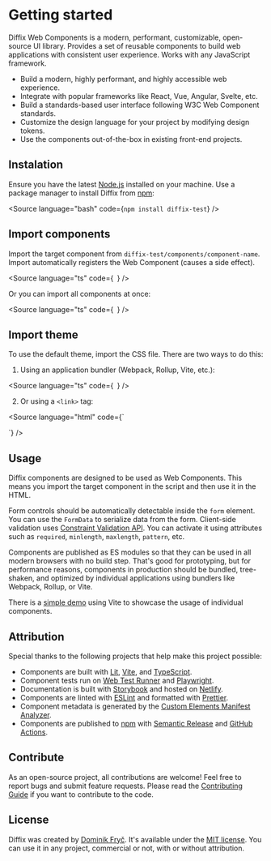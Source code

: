 
<Meta title="Getting started" />

# Getting started

Diffix Web Components is a modern, performant, customizable, open-source UI library. Provides a set of reusable components to build web applications with consistent user experience. Works with any JavaScript framework.

- Build a modern, highly performant, and highly accessible web experience.
- Integrate with popular frameworks like React, Vue, Angular, Svelte, etc.
- Build a standards-based user interface following W3C Web Component standards.
- Customize the design language for your project by modifying design tokens.
- Use the components out-of-the-box in existing front-end projects.

## Instalation

Ensure you have the latest [Node.js](https://nodejs.org/) installed on your machine. Use a package manager to install Diffix from [npm](https://www.npmjs.com/package/diffix-test):

<Source
  language="bash"
  code={`
npm install diffix-test
`}
/>

## Import components

Import the target component from `diffix-test/components/component-name`. Import automatically registers the Web Component (causes a side effect).

<Source
  language="ts"
  code={`
`}
/>

Or you can import all components at once:

<Source
  language="ts"
  code={`
`}
/>

## Import theme

To use the default theme, import the CSS file. There are two ways to do this:

1. Using an application bundler (Webpack, Rollup, Vite, etc.):

<Source
  language="ts"
  code={`
`}
/>

2. Or using a `<link>` tag:

<Source
  language="html"
  code={`
<link href="/node_modules/diffix-test/dist/themes/default.css" rel="stylesheet" />
`}
/>

## Usage

Diffix components are designed to be used as Web Components. This means you import the target component in the script and then use it in the HTML.

<Canvas sourceState="shown" of={Stories.Usage} />

Form controls should be automatically detectable inside the `form` element. You can use the `FormData` to serialize data from the form. Client-side validation uses [Constraint Validation API](https://developer.mozilla.org/en-US/docs/Web/API/Constraint_validation). You can activate it using attributes such as `required`, `minlength`, `maxlength`, `pattern`, etc.

<Canvas sourceState="shown" of={Stories.Forms} />

Components are published as ES modules so that they can be used in all modern browsers with no build step. That's good for prototyping, but for performance reasons, components in production should be bundled, tree-shaken, and optimized by individual applications using bundlers like Webpack, Rollup, or Vite.

There is a [simple demo](https://github.com/dominikfryc/diffix-test/tree/next/demo/) using Vite to showcase the usage of individual components.

## Attribution

Special thanks to the following projects that help make this project possible:

- Components are built with [Lit](https://lit.dev/), [Vite](https://vitejs.dev/), and [TypeScript](https://www.typescriptlang.org/).
- Component tests run on [Web Test Runner](https://modern-web.dev/docs/test-runner/overview/) and [Playwright](https://playwright.dev/).
- Documentation is built with [Storybook](https://storybook.js.org/) and hosted on [Netlify](https://www.netlify.com/).
- Components are linted with [ESLint](https://eslint.org/) and formatted with [Prettier](https://prettier.io/).
- Component metadata is generated by the [Custom Elements Manifest Analyzer](https://custom-elements-manifest.open-wc.org/).
- Components are published to [npm](https://www.npmjs.com/) with [Semantic Release](https://semantic-release.gitbook.io/semantic-release/) and [GitHub Actions](https://github.com/features/actions).

## Contribute

As an open-source project, all contributions are welcome! Feel free to report bugs and submit feature requests. Please read the [Contributing Guide](/?path=/docs/contribute--documentation) if you want to contribute to the code.

## License

Diffix was created by [Dominik Fryč](https://github.com/dominikfryc). It's available under the [MIT license](https://github.com/dominikfryc/diffix-test/blob/next/LICENSE.md). You can use it in any project, commercial or not, with or without attribution.
